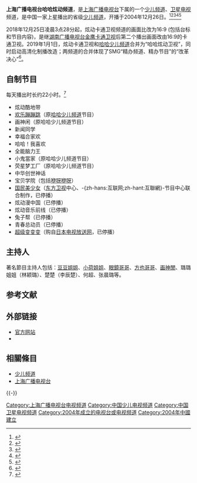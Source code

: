 {{Redirect3|炫动卡通}}{{頻道資訊
|頻道名稱         = 上海广播电视台哈哈炫动频道<br>哈哈炫动卫视<br>Toonmax
|頻道圖片檔案      = TOONMAX logo.png
|所屬國家或地區   = {{CHNML}}
|總部所在         = {{CHN}}[[上海市|上海市]][[浦东新区|浦东新区]]东方路2000号哈楼3-4层
|播放地區         = {{PRC}}
|開播日期         = 2004年12月26日（炫动卡通）
|頻道語言         = [[普通话|普通话]]
|頻道類別         = 以[[卡通|卡通]]为主的[[少儿频道|少儿频道]]
|視頻格式         = [[SDTV|SDTV]] [[16:9|16:9]]<br>[[HDTV|HDTV]] [[16:9|16:9]]
| 頻道口號 = 一起“趣”成长！
| 前頻道名稱 = 炫动卡通
| 姊妹頻道          = 
|擁有者           = [[上海广播电视台|上海广播电视台]]<br>上海[[上海小荧星艺术团|小荧星]]集团有限公司<br><del>上海[[炫动传播|炫动传播]]有限公司</del>
|頻道官方網站     = http://www.toonmax.com/
|數位有線電視供應商01 = 上海[[东方有线|东方有线]]（全市）
|數位有線電視頻道數01 = 标清：9<br>高清：209（待开播）<ref>{{Cite web |url=http://www.ocn.net.cn/gsgg_gonggao156.html |title=关于2019年1月1日起部分频道调整的通知 |accessdate=2018年12月30日 |archive-date=2020年11月3日 |archive-url=https://web.archive.org/web/20201103081343/http://www.ocn.net.cn/gsgg_gonggao156.html |dead-url=no }}</ref>
|數位有線電視供應商02 = [[中国大陆|中国大陆]]其他地区
|數位有線電視頻道數02 = 依地区而定
| 宽带电视供应商01 = 中国大陆部分IPTV运营商
| 宽带电视频道数01 = 随地区而变
|線上收看網站01   = 看看新闻网
|線上收看網址01   = [http://live.kankanews.com/huikan/?cid=210 免费观看]
|停播日期=}}

'''上海广播电视台哈哈炫动频道'''，是[[上海广播电视台|上海广播电视台]]下属的一个[[少儿频道|少儿频道]]、[[卫星电视|卫星电视]]频道，是中国一家上星播出的省级[[少儿频道|少儿频道]]，开播于2004年12月26日。<ref>{{Cite web |url=http://www.toonmax.com/ |title=官方网站资料 |accessdate=2014-06-07 |archive-date=2011-11-28 |archive-url=https://web.archive.org/web/20111128024124/http://www.toonmax.com/ |dead-url=yes }}</ref><ref>{{Cite web |url=http://ent.sina.com.cn/v/2004-12-27/1955611861.html |title=上海炫动卡通卫视12月26日正式开播 |accessdate=2014-06-20 |archive-date=2019-06-10 |archive-url=https://web.archive.org/web/20190610090820/http://ent.sina.com.cn/v/2004-12-27/1955611861.html |dead-url=no }}</ref><ref>{{Cite web |url=http://ent.163.com/12/0626/17/84UMFHBQ00032KMI.html |title=哈哈少儿和炫动卡通频道暑期推50部首播动画片 |accessdate=2014-06-20 |archive-date=2018-12-27 |archive-url=https://web.archive.org/web/20181227181515/http://ent.163.com/12/0626/17/84UMFHBQ00032KMI.html |dead-url=no }}</ref><ref>{{Cite web |url=http://news.china.com.cn/rollnews/2010-05/13/content_2110406.htm |title=专访炫动传播王磊：谈中国动画商业之道 |accessdate=2014-06-20 |archive-date=2015-05-04 |archive-url=https://web.archive.org/web/20150504134718/http://news.china.com.cn/rollnews/2010-05/13/content_2110406.htm |dead-url=no }}</ref><ref>{{Cite web |url=http://comic.chinaren.com/20080428/n256569394.shtml |title=(视频)搜狐动漫采访炫动卡通副总裁 |access-date=2014-06-20 |archive-url=https://web.archive.org/web/20140714202726/http://comic.chinaren.com/20080428/n256569394.shtml |archive-date=2014-07-14 |dead-url=yes }}</ref>

2018年12月25日凌晨3点28分起，炫动卡通卫视频道的画面比改为16:9 (包括台标和节目内容)，是继[[湖南广播电视台|湖南广播电视台]][[金鹰卡通卫视|金鹰卡通卫视]]后第二个播出画面改由16:9的卡通卫视。2019年1月1日，炫动卡通卫视和[[哈哈少儿频道|哈哈少儿频道]]合并为“哈哈炫动卫视”，同时启动高清化制播改造；两频道的合并体现了SMG“精办频道、精办节目”的“改革决心”<ref>{{cite web | title = 东方卫视进行全新改版“三箭齐发”凸显“梦想的力量” | publisher = 东方网 | author = 通讯员陈路、记者刘轶琳 | url = http://sh.eastday.com/m/20181228/u1ai12118815.html | date = 2018-12-28 | language = zh | accessdate = 2018-12-30 | archive-date = 2018-12-30 | archive-url = https://web.archive.org/web/20181230181044/http://sh.eastday.com/m/20181228/u1ai12118815.html | dead-url = yes }}</ref>。

==自制节目==
每天播出时长约22小时。<ref>{{Cite web |url=http://enjoy.eastday.com/eastday/enjoy/xw/ysxw/userobject1ai751253.html |title=每天18小时饕餮动漫 上海炫动卡通卫视开播 |access-date=2014-06-20 |archive-url=https://web.archive.org/web/20140714213207/http://enjoy.eastday.com/eastday/enjoy/xw/ysxw/userobject1ai751253.html |archive-date=2014-07-14 |dead-url=yes }}</ref>
*炫动酷地带
*[[欢乐蹦蹦跳|欢乐蹦蹦跳]]（原[[上海广播电视台哈哈少儿频道|哈哈少儿频道]]节目） 
*画神闲（原哈哈少儿频道节目） 
*新闻同学
*幸福合家欢
*哈哈！我喜欢
*全能脑力王 
*小鬼當家（原哈哈少儿频道节目）
*荧星梦工厂（原哈哈少儿频道节目）
*中华创世神话
*宝贝学院（包括[[咿呀咿呀|咿呀咿呀]]）
*[[国民美少女|国民美少女]]（[[东方卫视|东方卫视]]中心、-{zh-hans:互联网;zh-hant:互聯網}-节目中心联合制作，已停播）
*炫动漫中国（已停播）
*炫动音乐前线（已停播）
*兔子帮（已停播）
*青春总动员（已停播）
*[[超级变变变|超级变变变]]（购自[[日本电视放送网|日本电视放送网]]，已停播）

== 主持人 ==
著名節目主持人包括：[[潘延|豆豆姐姐]]、[[小荷姐姐|小荷姐姐]]、[[金煒|眼鏡哥哥]]、[[方也哥哥|方也哥哥]]、[[画神閒|画神閒]]、璐璐姐姐（林颖璐）、楚楚（李辰楚）、何超、张晨璐等。

== 参考文献 ==
{{Reflist|2}}

== 外部链接 ==
* [https://web.archive.org/web/20111128024124/http://www.toonmax.com/ 官方网站]
* {{Sinaweibo|toonmax}}

== 相關條目 ==

*[[少儿频道|少儿频道]]
* [[上海广播电视台|上海广播电视台]]

{{-}}
{{上海广播电视台}}
{{中华人民共和国广播电视网络}}
{{中国动画工作室}}
[[Category:上海广播电视台电视频道|Category:上海广播电视台电视频道]]
[[Category:中国少儿电视频道|Category:中国少儿电视频道]]
[[Category:中国卫星电视频道|Category:中国卫星电视频道]]
[[Category:2004年成立的电视台或电视频道|Category:2004年成立的电视台或电视频道]]
[[Category:2004年中國建立|Category:2004年中國建立]]